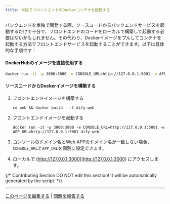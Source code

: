 ```yaml
---
title: 単独でフロントエンドのDockerコンテナを起動する
---
```



バックエンドを単独で開発する際、ソースコードからバックエンドサービスを起動するだけで十分で、フロントエンドのコードをローカルで構築して起動する必要はないかもしれません。その代わり、Dockerイメージをプルしてコンテナを起動する方法でフロントエンドサービスを起動することができます。以下は具体的な手順です：

#### DockerHubのイメージを直接使用する

```Bash
docker run -it -p 3000:3000 -e CONSOLE_URL=http://127.0.0.1:5001 -e APP_URL=http://127.0.0.1:5001 langgenius/dify-web:latest
```

#### ソースコードからDockerイメージを構築する

1.  フロントエンドイメージを構築する

    ```
    cd web && docker build . -t dify-web
    ```
2.  フロントエンドイメージを起動する

    ```
    docker run -it -p 3000:3000 -e CONSOLE_URL=http://127.0.0.1:5001 -e APP_URL=http://127.0.0.1:5001 dify-web
    ```
3. コンソールのドメイン名とWeb APPのドメイン名が一致しない場合、`CONSOLE_URL`と`APP_URL`を個別に設定できます。
4. ローカルで [http://127.0.0.1:3000](http://127.0.0.1:3000) にアクセスします。

{/*
Contributing Section
DO NOT edit this section!
It will be automatically generated by the script.
*/}

---

[このページを編集する](https://github.com/langgenius/dify-docs/edit/main/ja-jp/getting-started/install-self-hosted/start-the-frontend-docker-container.mdx) | [問題を報告する](https://github.com/langgenius/dify-docs/issues/new?template=docs.yml)

